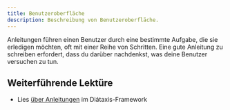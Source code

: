 ```yaml
---
title: Benutzeroberfläche
description: Beschreibung von Benutzeroberfläche.
---
```


Anleitungen führen einen Benutzer durch eine bestimmte Aufgabe, die sie erledigen möchten, oft mit einer Reihe von Schritten.
Eine gute Anleitung zu schreiben erfordert, dass du darüber nachdenkst, was deine Benutzer versuchen zu tun.

## Weiterführende Lektüre

- Lies [über Anleitungen](https://diataxis.fr/how-to-guides/) im Diátaxis-Framework